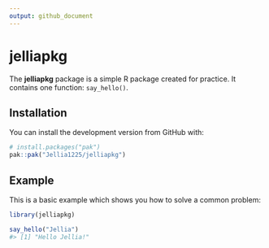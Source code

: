 ```yaml
---
output: github_document
---
```


# jelliapkg

The **jelliapkg** package is a simple R package created for practice. It contains one function: `say_hello()`.

## Installation

You can install the development version from GitHub with:

``` r
# install.packages("pak")
pak::pak("Jellia1225/jelliapkg")
```

## Example

This is a basic example which shows you how to solve a common problem:


```r
library(jelliapkg)

say_hello("Jellia")
#> [1] "Hello Jellia!"

```

